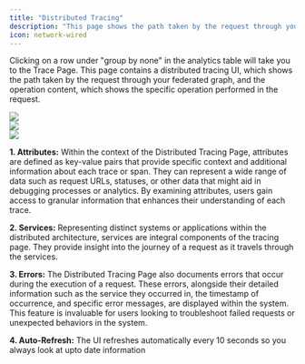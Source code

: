 ```yaml
---
title: "Distributed Tracing"
description: "This page shows the path taken by the request through your federated graph and the operation content."
icon: network-wired
---
```


Clicking on a row under "group by none" in the analytics table will take you to the Trace Page. This page contains a distributed tracing UI, which shows the path taken by the request through your federated graph, and the operation content, which shows the specific operation performed in the request.

<Frame>
  <img src="/images/studio/analytics/image-6.png" />
</Frame>
<br />
<Frame caption="An expanded overview of a trace with a span selection">
  <img src="/images/studio/analytics/image-7.png" />
</Frame>
<br />
<Frame caption="An expanded overview of a trace with a span selection">
  <img src="/images/studio/analytics/image-8.png" />
</Frame>

**1. Attributes:** Within the context of the Distributed Tracing Page, attributes are defined as key-value pairs that provide specific context and additional information about each trace or span. They can represent a wide range of data such as request URLs, statuses, or other data that might aid in debugging processes or analytics. By examining attributes, users gain access to granular information that enhances their understanding of each trace.

**2. Services:** Representing distinct systems or applications within the distributed architecture, services are integral components of the tracing page. They provide insight into the journey of a request as it travels through the services.

**3. Errors:** The Distributed Tracing Page also documents errors that occur during the execution of a request. These errors, alongside their detailed information such as the service they occurred in, the timestamp of occurrence, and specific error messages, are displayed within the system. This feature is invaluable for users looking to troubleshoot failed requests or unexpected behaviors in the system.

**4. Auto-Refresh:** The UI refreshes automatically every 10 seconds so you always look at upto date information
